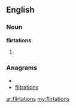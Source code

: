 ==English==

===Noun===
'''flirtations'''

# {{plural of|[[flirtation]]}}

===Anagrams===
* {{alphagram|afiilnorstt}}
* [[filtrations#English|filtrations]]

[[ar:flirtations]]
[[my:flirtations]]